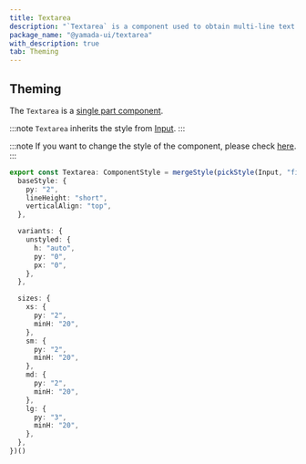 ```yaml
---
title: Textarea
description: "`Textarea` is a component used to obtain multi-line text input."
package_name: "@yamada-ui/textarea"
with_description: true
tab: Theming
---
```


## Theming

The `Textarea` is a [single part component](/styled-system/theming/component-style#single-part-components).

:::note
`Textarea` inherits the style from [Input](/components/forms/input).
:::

:::note
If you want to change the style of the component, please check [here](/styled-system/theming/customize-theme#changing-the-style-of-components).
:::

```ts
export const Textarea: ComponentStyle = mergeStyle(pickStyle(Input, "field"), {
  baseStyle: {
    py: "2",
    lineHeight: "short",
    verticalAlign: "top",
  },

  variants: {
    unstyled: {
      h: "auto",
      py: "0",
      px: "0",
    },
  },

  sizes: {
    xs: {
      py: "2",
      minH: "20",
    },
    sm: {
      py: "2",
      minH: "20",
    },
    md: {
      py: "2",
      minH: "20",
    },
    lg: {
      py: "3",
      minH: "20",
    },
  },
})()
```
